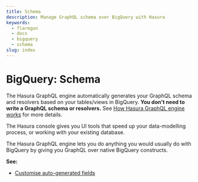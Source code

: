 ```yaml
---
title: Schema
description: Manage GraphQL schema over BigQuery with Hasura
keywords:
  - flaregun
  - docs
  - bigquery
  - schema
slug: index
---
```


# BigQuery: Schema

The Hasura GraphQL engine automatically generates your GraphQL schema
and resolvers based on your tables/views in BigQuery. **You don't need
to write a GraphQL schema or resolvers.** See [How Hasura GraphQL engine works](/graphql/core/how-it-works/index.mdx) for more details.

The Hasura console gives you UI tools that speed up your data-modelling
process, or working with your existing database.

The Hasura GraphQL engine lets you do anything you would usually do with
BigQuery by giving you GraphQL over native BigQuery constructs.

**See:**

- [Customise auto-generated fields](/graphql/core/databases/bigquery/schema/custom-field-names.mdx)

<!--

TODO: DB-COMPATIBILITY
  .. toctree::
    :maxdepth: 1

    Tables basics <tables>
    Table relationships <table-relationships/index>
    Remote relationships <remote-relationships/index>
    Extend with views <views>
    Extend with SQL functions <custom-functions>
    Default field values <default-values/index>
    Enum type fields <enums>
    Computed fields <computed-fields>
    Customise auto-generated fields <custom-field-names>
    Data validations <data-validations>
    Using an existing database <using-existing-database>
    Relay schema <relay-schema>


 -->
